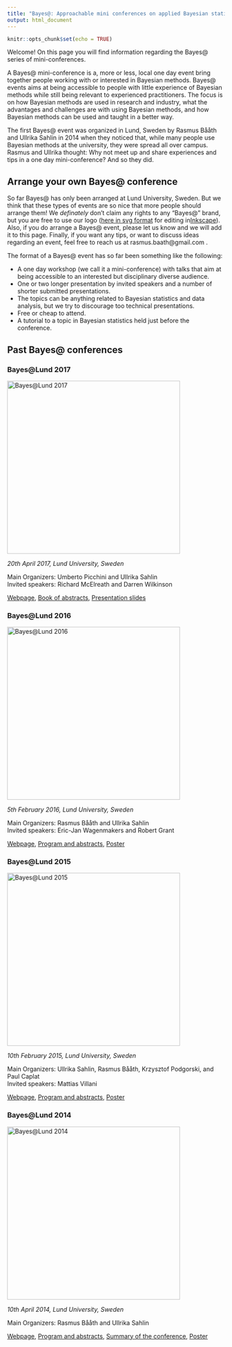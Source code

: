 ```yaml
---
title: "Bayes@: Approachable mini conferences on applied Bayesian statistics"
output: html_document
---
```


```r
knitr::opts_chunk$set(echo = TRUE)
```

Welcome! On this page you will find information regarding the Bayes@ series of mini-conferences.

A Bayes@ mini-conference is a, more or less, local one day event bring together people working with or interested in Bayesian methods. Bayes@ events aims at being accessible to people with little experience of Bayesian methods while still being relevant to experienced practitioners. The focus is on how Bayesian methods are used in research and industry, what the advantages and challenges are with using Bayesian methods, and how Bayesian methods can be used and taught in a better way. 

The first Bayes@ event was organized in Lund, Sweden by Rasmus Bååth and Ullrika Sahlin in 2014 when they noticed that, while many people use Bayesian methods at the university, they were spread all over campus. Rasmus and Ullrika thought: Why not meet up and share experiences and tips in a one day mini-conference? And so they did.

Arrange your own Bayes@ conference
--------------

So far Bayes@ has only been arranged at Lund University, Sweden. But we think that these types of events are so nice that more people should arrange them! We *definately* don't claim any rights to any "Bayes@" brand, but you are free to use our logo ([here in svg format](media/bayes_at_logo_template_inkscape.svg) for editing in[Inkscape](https://inkscape.org/)). Also, if you do arrange a Bayes@ event, please let us know and we will add it to this page. Finally, if you want any tips, or want to discuss ideas regarding an event, feel free to reach us at rasmus.baath@gmail.com .

The format of a Bayes@ event has so far been something like the following:

* A one day workshop (we call it a mini-conference) with talks that aim at being accessible to an interested but disciplinary diverse audience.
* One or two longer presentation by invited speakers and a number of shorter submitted presentations.
* The topics can be anything related to Bayesian statistics and data analysis, but we try to discourage too technical presentations. 
* Free or cheap to attend.
* A tutorial to a topic in Bayesian statistics held just before the conference.

Past Bayes@ conferences
-----------------

### Bayes\@Lund 2017

<img src="lund2017/bayes_at_lund_logo_2017_large.png" alt="Bayes@Lund 2017" style="width: 400px;"/>

*20th April 2017, Lund University, Sweden*

Main Organizers: Umberto Picchini and Ullrika Sahlin <br>
Invited speakers: Richard McElreath and Darren Wilkinson

[Webpage](lund2017/www.maths.lu.se/bayeslund2017/index.html), 
[Book of abstracts](lund2017/bayes_at_lund_2017_program.pdf), 
[Presentation slides](lund2017/bayeslund17-pdf-slides.zip)



### Bayes\@Lund 2016

<img src="lund2016/bayes_at_lund_logo_2016_1000_px.png" alt="Bayes@Lund 2016" style="width: 400px;"/>


*5th February 2016, Lund University, Sweden*

Main Organizers: Rasmus Bååth and Ullrika Sahlin <br>
Invited speakers: Eric-Jan Wagenmakers and Robert Grant

[Webpage](lund2016/bayes_at_lund_2016.html), 
[Program and abstracts](lund2016/bayes_at_lund_2016_program.pdf),
[Poster](lund2016/bayes_at_lund_2016_poster.pdf)

### Bayes\@Lund 2015

<img src="lund2015/Bayes_at_lund_15_logo_large.png" alt="Bayes@Lund 2015" style="width: 400px;"/>

*10th February 2015, Lund University, Sweden*

Main Organizers: Ullrika Sahlin, Rasmus Bååth, Krzysztof Podgorski, and Paul Caplat <br>
Invited speakers: Mattias Villani

[Webpage](lund2015/www.lucs.lu.se/bayes-at-lund-2015/index.html), 
[Program and abstracts](lund2015/bayes_at_lund_2015_program.pdf), 
[Poster](lund2015/bayes_at_lund_2015_poster.pdf)

### Bayes\@Lund 2014

<img src="lund2014/bayes_at_lund_14.png" alt="Bayes@Lund 2014" style="width: 400px;"/>



*10th April 2014, Lund University, Sweden*

Main Organizers: Rasmus Bååth and Ullrika Sahlin

[Webpage](lund2014/www.lucs.lu.se/bayes-at-lund-2014/index.html), 
[Program and abstracts](lund2014/BayesAtLund2014Program.pdf), 
[Summary of the conference](lund2014/summaryBayesatLund2014.pdf), 
[Poster](lund2014/Bayes_at_Lund_2014.pdf)